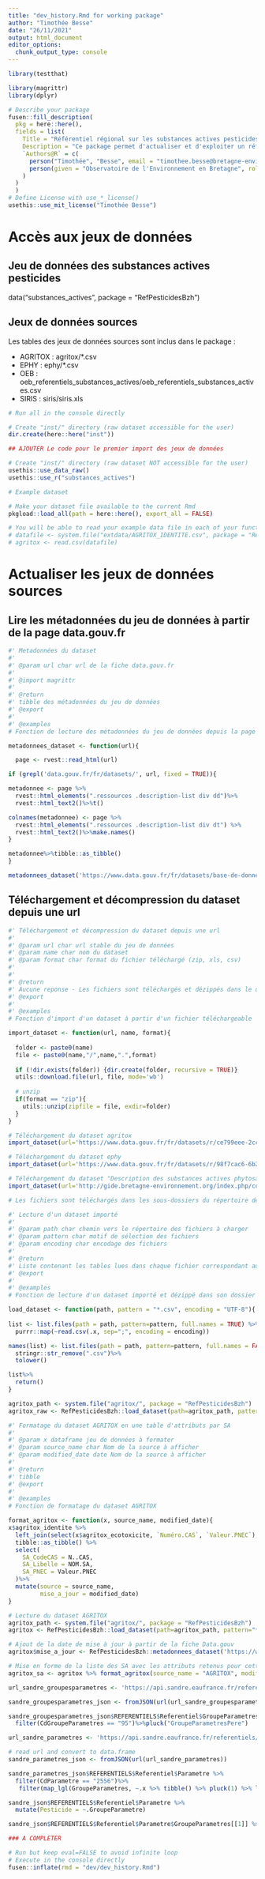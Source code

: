 ```yaml
---
title: "dev_history.Rmd for working package"
author: "Timothée Besse"
date: "26/11/2021"
output: html_document
editor_options: 
  chunk_output_type: console
---
```


```r
library(testthat)
```

```r
library(magrittr)
library(dplyr)
```


<!--
# Description du package

Ce package permet d'actualiser et d'exploiter un référentiel des substances actives pesticides à partir des informations obtenues à partir de plusieurs référentiels nationaux, notamment AGRITOX, EPHY. Il inclut les corrections et compléments apportés par le groupe de travail régional animé par l'Observatoire de l'Environnement en Bretagne.
--> 

```r
# Describe your package
fusen::fill_description(
  pkg = here::here(),
  fields = list(
    Title = "Référentiel régional sur les substances actives pesticides",
    Description = "Ce package permet d'actualiser et d'exploiter un référentiel des substances actives pesticides à partir des informations obtenues à partir de plusieurs référentiels nationaux, notamment AGRITOX, EPHY. Il inclut les corrections et compléments apportés par le groupe de travail régional animé par l'Observatoire de l'Environnement en Bretagne.",
    `Authors@R` = c(
      person("Timothée", "Besse", email = "timothee.besse@bretagne-environnement.fr", role = c("aut", "cre"), comment = c(ORCID = "0000-0002-1565-9313")),
      person(given = "Observatoire de l'Environnement en Bretagne", role = "cph")
    )
  )
  )
# Define License with use_*_license()
usethis::use_mit_license("Timothée Besse")
```

# Accès aux jeux de données

## Jeu de données des substances actives pesticides

data("substances_actives", package = "RefPesticidesBzh")

## Jeux de données sources

Les tables des jeux de données sources sont inclus dans le package :

- AGRITOX : agritox/*.csv
- EPHY : ephy/*.csv
- OEB : oeb_referentiels_substances_actives/oeb_referentiels_substances_actives.csv
- SIRIS : siris/siris.xls

```r
# Run all in the console directly

# Create "inst/" directory (raw dataset accessible for the user)
dir.create(here::here("inst"))

## AJOUTER Le code pour le premier import des jeux de données

# Create "inst/" directory (raw dataset NOT accessible for the user)
usethis::use_data_raw()
usethis::use_r("substances_actives")

# Example dataset

# Make your dataset file available to the current Rmd
pkgload::load_all(path = here::here(), export_all = FALSE)

# You will be able to read your example data file in each of your function examples and tests as follows
# datafile <- system.file("extdata/AGRITOX_IDENTITE.csv", package = "RefPesticidesBzh")
# agritox <- read.csv(datafile)
```

# Actualiser les jeux de données sources

## Lire les métadonnées du jeu de données à partir de la page data.gouv.fr

```r
#' Metadonnées du dataset
#'
#' @param url char url de la fiche data.gouv.fr
#'
#' @import magrittr
#'
#' @return
#' tibble des métadonnées du jeu de données
#' @export
#'
#' @examples
# Fonction de lecture des métadonnées du jeu de données depuis la page data.gouv.fr

metadonnees_dataset <- function(url){

  page <- rvest::read_html(url)

if (grepl('data.gouv.fr/fr/datasets/', url, fixed = TRUE)){

metadonnee <- page %>% 
  rvest::html_elements(".ressources .description-list div dd")%>% 
  rvest::html_text2()%>%t()

colnames(metadonnee) <- page %>% 
  rvest::html_elements(".ressources .description-list div dt") %>% 
  rvest::html_text2()%>%make.names()
}

metadonnee%>%tibble::as_tibble()
}
```

```r
metadonnees_dataset('https://www.data.gouv.fr/fr/datasets/base-de-donnees-agritox/')
```

## Téléchargement et décompression du dataset depuis une url

```r
#' Téléchargement et décompression du dataset depuis une url
#'
#' @param url char url stable du jeu de données
#' @param name char nom du dataset
#' @param format char format du fichier téléchargé (zip, xls, csv)
#'
#'
#' @return
#' Aucune reponse - Les fichiers sont téléchargés et dézippés dans le dossier extdata/
#' @export
#'
#' @examples
# Fonction d'import d'un dataset à partir d'un fichier téléchargeable

import_dataset <- function(url, name, format){
  
  folder <- paste0(name)
  file <- paste0(name,"/",name,".",format)
  
  if (!dir.exists(folder)) {dir.create(folder, recursive = TRUE)}
  utils::download.file(url, file, mode='wb')
  
  # unzip
  if(format == "zip"){
    utils::unzip(zipfile = file, exdir=folder)
  }
}
```

```r
# Téléchargement du dataset agritox
import_dataset(url='https://www.data.gouv.fr/fr/datasets/r/ce799eee-2cc4-4406-b4b4-318ea35cd5e8', name="agritox", format="zip")

# Téléchargement du dataset ephy
import_dataset(url='https://www.data.gouv.fr/fr/datasets/r/98f7cac6-6b29-4859-8739-51b825196959', name="ephy", format="zip")

# Téléchargement du dataset "Description des substances actives phytosanitaires" de l'OEB
import_dataset(url='http://gide.bretagne-environnement.org/index.php/content/download/25084/384395/file/oeb_referentiels_substances_actives.csv', name="oeb_referentiels_substances_actives", format="csv")

# Les fichiers sont téléchargés dans les sous-dossiers du répertoire de travail
```

```r
#' Lecture d'un dataset importé
#'
#' @param path char chemin vers le répertoire des fichiers à charger
#' @param pattern char motif de sélection des fichiers
#' @param encoding char encodage des fichiers
#'
#' @return
#' Liste contenant les tables lues dans chaque fichier correspondant au motif
#' @export
#'
#' @examples
# Fonction de lecture d'un dataset importé et dézippé dans son dossier data/nom_du_dataset

load_dataset <- function(path, pattern = "*.csv", encoding = "UTF-8"){
  
list <- list.files(path = path, pattern=pattern, full.names = TRUE) %>%
  purrr::map(~read.csv(.x, sep=";", encoding = encoding))

names(list) <- list.files(path = path, pattern=pattern, full.names = FALSE) %>%
  stringr::str_remove(".csv")%>%
  tolower()

list%>%
  return()
}
```

```r

agritox_path <- system.file("agritox/", package = "RefPesticidesBzh")
agritox_raw <- RefPesticidesBzh::load_dataset(path=agritox_path, pattern="*.csv", encoding = "UTF-8")

```

```r
#' Formatage du dataset AGRITOX en une table d'attributs par SA
#'
#' @param x dataframe jeu de données à formater
#' @param source_name char Nom de la source à afficher
#' @param modified_date date Nom de la source à afficher
#'
#' @return
#' tibble
#' @export
#'
#' @examples
# Fonction de formatage du dataset AGRITOX

format_agritox <- function(x, source_name, modified_date){
x$agritox_identite %>%
  left_join(select(x$agritox_ecotoxicite, `Numéro.CAS`, `Valeur.PNEC`), by = c("N..CAS" = "Numéro.CAS")) %>%
  tibble::as_tibble() %>% 
  select(
    SA_CodeCAS = N..CAS,
    SA_Libelle = NOM.SA,
    SA_PNEC = Valeur.PNEC
  )%>%
  mutate(source = source_name,
         mise_a_jour = modified_date)
}

```


```r
# Lecture du dataset AGRITOX
agritox_path <- system.file("agritox/", package = "RefPesticidesBzh")
agritox <- RefPesticidesBzh::load_dataset(path=agritox_path, pattern="*.csv", encoding = "Latin-1")

# Ajout de la date de mise à jour à partir de la fiche Data.gouv
agritox$mise_a_jour <- RefPesticidesBzh::metadonnees_dataset('https://www.data.gouv.fr/fr/datasets/base-de-donnees-agritox/')$`Modifiée.le` %>% as.Date("%d %b %Y")

# Mise en forme de la liste des SA avec les attributs retenus pour cette source
agritox_sa <- agritox %>% format_agritox(source_name = "AGRITOX", modified_date = agritox$mise_a_jour)

```

```r

url_sandre_groupesparametres <- 'https://api.sandre.eaufrance.fr/referentiels/v1/gpr.json?outputSchema=SANDREv4&compress=false'

sandre_groupesparametres_json <- fromJSON(url(url_sandre_groupesparametres))

sandre_groupesparametres_json$REFERENTIELS$Referentiel$GroupeParametres%>%
  filter(CdGroupeParametres == "95")%>%pluck("GroupeParametresPere")

url_sandre_parametres <- 'https://api.sandre.eaufrance.fr/referentiels/v1/par.json?outputSchema=SANDREv4&compress=false'

# read url and convert to data.frame
sandre_parametres_json <- fromJSON(url(url_sandre_parametres))

sandre_parametres_json$REFERENTIELS$Referentiel$Parametre %>%
  filter(CdParametre == "2556")%>%
   filter(map_lgl(GroupeParametres, ~.x %>% tibble() %>% pluck(1) %>% length > 0 ) )

sandre_json$REFERENTIELS$Referentiel$Parametre %>%
  mutate(Pesticide = ~.GroupeParametre)

sandre_json$REFERENTIELS$Referentiel$Parametre$GroupeParametres[[1]] %>% pluck(1)

### A COMPLETER
```

```r
# Run but keep eval=FALSE to avoid infinite loop
# Execute in the console directly
fusen::inflate(rmd = "dev/dev_history.Rmd")
```

